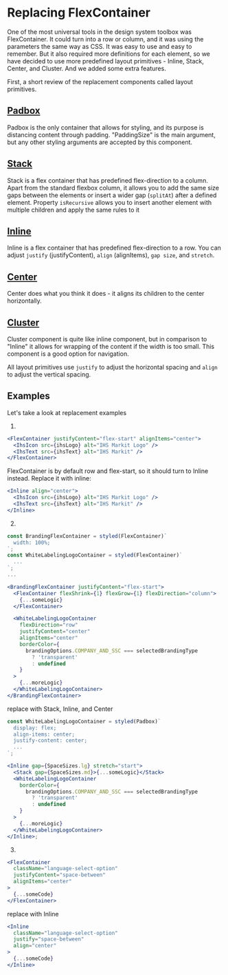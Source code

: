 
<Meta title="code examples/Replacing FlexContainer" />

# Replacing FlexContainer

One of the most universal tools in the design system toolbox was FlexContainer. It could turn into a row or column, and it was using the parameters the same way as CSS. It was easy to use and easy to remember.
But it also required more definitions for each element, so we have decided to use more predefined layout primitives - Inline, Stack, Center, and Cluster. And we added some extra features.

First, a short review of the replacement components called layout primitives.

## [Padbox](?path=/docs/layout-primitives-padbox--playground)

Padbox is the only container that allows for styling, and its purpose is distancing content through padding. "PaddingSize" is the main argument, but any other styling arguments are accepted by this component.

## [Stack](?path=/docs/layout-primitives-stack--playground)

Stack is a flex container that has predefined flex-direction to a column. Apart from the standard flexbox column, it allows you to add the same size gaps between the elements or insert a wider gap (`splitAt`) after a defined element.
Property `isRecursive` allows you to insert another element with multiple children and apply the same rules to it

## [Inline](?path=/docs/layout-primitives-inline--playground)

Inline is a flex container that has predefined flex-direction to a row. You can adjust `justify` (justifyContent), `align` (alignItems), `gap size`, and `stretch`.

## [Center](?path=/docs/layout-primitives-center--playground)

Center does what you think it does - it aligns its children to the center horizontally.

## [Cluster](?path=/docs/layout-primitives-cluster--playground)

Cluster component is quite like inline component, but in comparison to "Inline" it allows for wrapping of the content if the width is too small. This component is a good option for navigation.

All layout primitives use `justify` to adjust the horizontal spacing and `align` to adjust the vertical spacing.

## Examples

Let's take a look at replacement examples

1.

```jsx
<FlexContainer justifyContent="flex-start" alignItems="center">
  <IhsIcon src={ihsLogo} alt="IHS Markit Logo" />
  <IhsText src={ihsText} alt="IHS Markit" />
</FlexContainer>
```

FlexContainer is by default row and flex-start, so it should turn to Inline instead.
Replace it with inline:

```jsx
<Inline align="center">
  <IhsIcon src={ihsLogo} alt="IHS Markit Logo" />
  <IhsText src={ihsText} alt="IHS Markit" />
</Inline>
```

2.

```jsx
const BrandingFlexContainer = styled(FlexContainer)`
  width: 100%;
`;
const WhiteLabelingLogoContainer = styled(FlexContainer)`
  ...
`;
...

<BrandingFlexContainer justifyContent="flex-start">
  <FlexContainer flexShrink={1} flexGrow={1} flexDirection="column">
    {...someLogic}
  </FlexContainer>

  <WhiteLabelingLogoContainer
    flexDirection="row"
    justifyContent="center"
    alignItems="center"
    borderColor={
      brandingOptions.COMPANY_AND_SSC === selectedBrandingType
        ? 'transparent'
        : undefined
    }
  >
    {...moreLogic}
  </WhiteLabelingLogoContainer>
</BrandingFlexContainer>
```

replace with Stack, Inline, and Center

```jsx
const WhiteLabelingLogoContainer = styled(Padbox)`
  display: flex;
  align-items: center;
  justify-content: center;
  ...
`;

<Inline gap={SpaceSizes.lg} stretch="start">
  <Stack gap={SpaceSizes.md}>{...someLogic}</Stack>
  <WhiteLabelingLogoContainer
    borderColor={
      brandingOptions.COMPANY_AND_SSC === selectedBrandingType
        ? 'transparent'
        : undefined
    }
  >
    {...moreLogic}
  </WhiteLabelingLogoContainer>
</Inline>;
```

3.

```jsx
<FlexContainer
  className="language-select-option"
  justifyContent="space-between"
  alignItems="center"
>
  {...someCode}
</FlexContainer>
```

replace with Inline

```jsx
<Inline
  className="language-select-option"
  justify="space-between"
  align="center"
>
  {...someCode}
</Inline>
```
